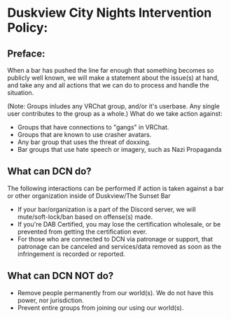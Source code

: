 # Duskview City Nights Intervention Policy:
## Preface:
When a bar has pushed the line far enough that something becomes so publicly well known, we will make a statement about the issue(s) at hand, and take any and all actions that we can do to process and handle the situation.

(Note: Groups inludes any VRChat group, and/or it's userbase.  Any single user contributes to the group as a whole.)
What do we take action against:
- Groups that have connections to "gangs" in VRChat.
- Groups that are known to use crasher avatars.
- Any bar group that uses the threat of doxxing.
- Bar groups that use hate speech or imagery, such as Nazi Propaganda

## What can DCN do?
The following interactions can be performed if action is taken against a bar or other organization inside of Duskview/The Sunset Bar

- If your bar/organization is a part of the Discord server, we will mute/soft-lock/ban based on offense(s) made.
- If you're DAB Certified, you may lose the certification wholesale, or be prevented from getting the certification ever.
- For those who are connected to DCN via patronage or support, that patronage can be canceled and services/data removed as soon as the infringement is recorded or reported.

## What can DCN NOT do?
- Remove people permanently from our world(s).  We do not have this power, nor jurisdiction.
- Prevent entire groups from joining our using our world(s).